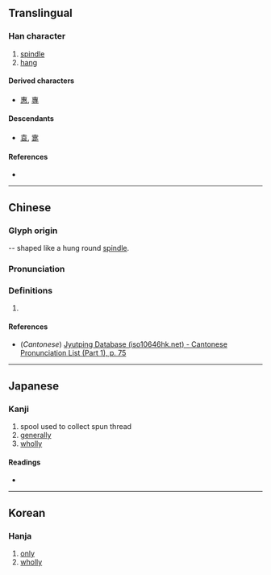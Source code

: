 {{also|甫}}
{{character info/new}}
==Translingual==

===Han character===
{{Han char|rn=28|rad=厶|as=06|sn=8|four=|canj=JWI|ids=⿱𤰔厶}}

# [[spindle]]
# [[hang]]

====Derived characters====
* [[惠]], [[專]]

====Descendants====
* [[袁]], [[疐]]

====References====
* {{Han ref|kx=0164.170|dkj=03083|dj=0372.220|hdz=10386.120|uh=53C0|ud=21440}}

----

==Chinese==
{{zh-forms}}

===Glyph origin===
{{Han etym}}
{{Han compound|屮|幺}} -- shaped like a hung round [[spindle]].

===Pronunciation===
{{zh-pron
|m=huì,zhuān
|c=zyun1
|mc=y
|oc=y
|cat=n,v
}}

===Definitions===
{{zh-hanzi}}

# {{rfdef|lang=zh}}

====References====
* (''Cantonese'') [http://www.iso10646hk.net/jp/document/download.jsp Jyutping Database (iso10646hk.net) - Cantonese Pronunciation List (Part 1), p. 75]

----

==Japanese==

===Kanji===
{{ja-kanji|grade=|rs=厶06}}

# spool used to collect spun thread
# [[generally]]
# [[wholly]]

====Readings====
* {{ja-readings|on=[[せん]] (sen), [[ぜん]] (zen)|kun=[[つつしむ]] (tsutsushimu), [[かける]] (kakeru)}}

----

==Korean==

===Hanja===
{{ko-hanja|hangeul=[[전]]|eumhun=|rv=jeon|mr=chŏn|y=cen}}

# [[only]]
# [[wholly]]